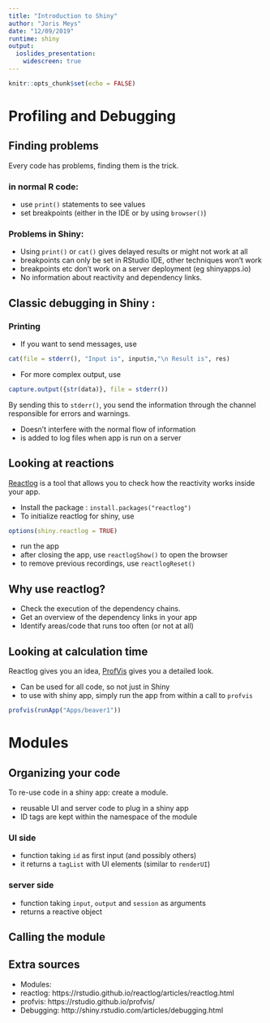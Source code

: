 ```yaml
---
title: "Introduction to Shiny"
author: "Joris Meys"
date: "12/09/2019"
runtime: shiny
output: 
  ioslides_presentation:
    widescreen: true
---
```

  
```r
knitr::opts_chunk$set(echo = FALSE)
```

# Profiling and Debugging

## Finding problems

Every code has problems, finding them is the trick.

### in normal R code:

 - use `print()` statements to see values
 - set breakpoints (either in the IDE or by using `browser()`)

### Problems in Shiny:

 - Using `print()` or `cat()` gives delayed results or might not work at all
 - breakpoints can only be set in RStudio IDE, other techniques won't work
 - breakpoints etc don't work on a server deployment (eg shinyapps.io)
 - No information about reactivity and dependency links.

## Classic debugging in Shiny :

### Printing

 - If you want to send messages, use
```r
cat(file = stderr(), "Input is", input$n,"\n Result is", res)
```
 - For more complex output, use
```r
capture.output({str(data)}, file = stderr())
```

By sending this to `stderr()`, you send the information through the channel
responsible for errors and warnings.

 - Doesn't interfere with the normal flow of information
 - is added to log files when app is run on a server

## Looking at reactions

[Reactlog](https://rstudio.github.io/reactlog/articles/reactlog.html) is a tool
that allows you to check how the reactivity works inside your app.

 - Install the package : `install.packages("reactlog")`
 - To initialize reactlog for shiny, use
```r
options(shiny.reactlog = TRUE)
```
 - run the app
 - after closing the app, use `reactlogShow()` to open the browser
 - to remove previous recordings, use `reactlogReset()`

## Why use reactlog?

 - Check the execution of the dependency chains.
 - Get an overview of the dependency links in your app
 - Identify areas/code that runs too often (or not at all)

## Looking at calculation time 

Reactlog gives you an idea, [ProfVis](https://rstudio.github.io/profvis/)
gives you a detailed look.

 - Can be used for all code, so not just in Shiny
 - to use with shiny app, simply run the app from within a call to `profvis`
 
```r
profvis(runApp("Apps/beaver1"))
```

# Modules

## Organizing your code

To re-use code in a shiny app: create a module.

 - reusable UI and server code to plug in a shiny app
 - ID tags are kept within the namespace of the module

### UI side

 - function taking `id` as first input (and possibly others)
 - it returns a `tagList` with UI elements (similar to `renderUI`)
 
### server side

 - function taking `input`, `output` and `session` as arguments
 - returns a reactive object 
 
## Calling the module




## Extra sources

 - Modules: 
 - reactlog: https://rstudio.github.io/reactlog/articles/reactlog.html
 - profvis: https://rstudio.github.io/profvis/
 - Debugging: http://shiny.rstudio.com/articles/debugging.html
